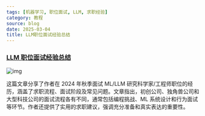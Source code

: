 ```yaml
---
tags: [机器学习, 职位面试, LLM, 求职经验]
category: 教程
source: blog
date: 2025-03-04
title: LLM职位面试经验总结
---
```


### [LLM 职位面试经验总结](https://baoyu.io/translations/llm-ml-job-interviews-fall-2024-process)

![img](https://img.mengpeng.tech/i/2025/03/04/67c69416f1e75.webp)

这篇文章分享了作者在 2024 年秋季面试 ML/LLM 研究科学家/工程师职位的经历，涵盖了求职流程、面试阶段及常见问题。文章指出，初创公司、独角兽公司和大型科技公司的面试流程各有不同，通常包括编程挑战、ML 系统设计和行为面试等环节。作者还提供了实用的求职建议，强调充分准备和真实表达的重要性。
